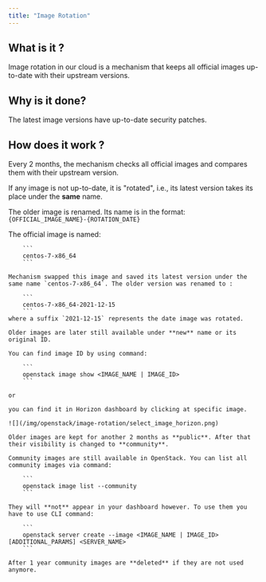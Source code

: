 ```yaml
---
title: "Image Rotation"
---
```

## What is it ?
Image rotation in our cloud is a mechanism that keeps all official images up-to-date
with their upstream versions.

## Why is it done?
The latest image versions have up-to-date security patches.

## How does it work ?

Every 2 months, the mechanism checks all official images and compares them with their upstream version.

If any image is not up-to-date, it is "rotated", i.e., its latest version takes its place under the **same** name.

The older image is renamed. Its name is in the format: `{OFFICIAL_IMAGE_NAME}-{ROTATION_DATE}`

<Callout type="info" title="Example">
    The official image is named:

        ```
        centos-7-x86_64
        ```

    Mechanism swapped this image and saved its latest version under the same name `centos-7-x86_64`. The older version was renamed to :

        ```
        centos-7-x86_64-2021-12-15
        ```
    where a suffix `2021-12-15` represents the date image was rotated.

    Older images are later still available under **new** name or its original ID.

    You can find image ID by using command:

        ```
        openstack image show <IMAGE_NAME | IMAGE_ID>
        ```

    or

    you can find it in Horizon dashboard by clicking at specific image.

    ![](/img/openstack/image-rotation/select_image_horizon.png)

    Older images are kept for another 2 months as **public**. After that their visibility is changed to **community**.

    Community images are still available in OpenStack. You can list all community images via command:

        ```
        openstack image list --community
        ```

    They will **not** appear in your dashboard however. To use them you have to use CLI command:

        ```
        openstack server create --image <IMAGE_NAME | IMAGE_ID> [ADDITIONAL_PARAMS] <SERVER_NAME>
        ```

    After 1 year community images are **deleted** if they are not used anymore.
</Callout>
